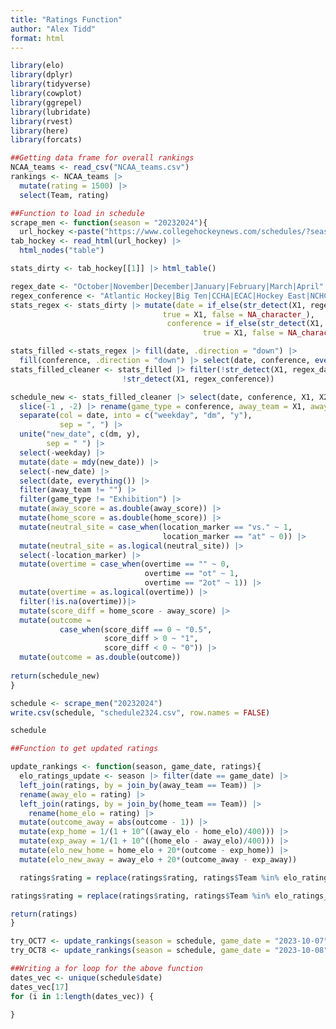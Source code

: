 ```yaml
---
title: "Ratings Function"
author: "Alex Tidd"
format: html
---
```


```r
library(elo)
library(dplyr)
library(tidyverse)
library(cowplot)
library(ggrepel)
library(lubridate)
library(rvest)
library(here)
library(forcats)
```

```r
##Getting data frame for overall rankings
NCAA_teams <- read_csv("NCAA_teams.csv")
rankings <- NCAA_teams |>
  mutate(rating = 1500) |>
  select(Team, rating)
```


```r
##Function to load in schedule
scrape_men <- function(season = "20232024"){
  url_hockey <-paste("https://www.collegehockeynews.com/schedules/?season=", season, sep = "")
tab_hockey <- read_html(url_hockey) |>
  html_nodes("table")

stats_dirty <- tab_hockey[[1]] |> html_table()

regex_date <- "October|November|December|January|February|March|April"
regex_conference <- "Atlantic Hockey|Big Ten|CCHA|ECAC|Hockey East|NCHC|Ind|Exhibition|Non-Conference"
stats_regex <- stats_dirty |> mutate(date = if_else(str_detect(X1, regex_date),
                                  true = X1, false = NA_character_),
                                   conference = if_else(str_detect(X1, regex_conference), 
                                           true = X1, false = NA_character_))

stats_filled <-stats_regex |> fill(date, .direction = "down") |>
  fill(conference, .direction = "down") |> select(date, conference, everything())
stats_filled_cleaner <- stats_filled |> filter(!str_detect(X1, regex_date) &
                         !str_detect(X1, regex_conference))

schedule_new <- stats_filled_cleaner |> select(date, conference, X1, X2, X3, X4, X5, X6) |>
  slice(-1 , -2) |> rename(game_type = conference, away_team = X1, away_score = X2, location_marker = X3, home_team = X4, home_score = X5, overtime = X6) |> 
  separate(col = date, into = c("weekday", "dm", "y"),
           sep = ", ") |> 
  unite("new_date", c(dm, y),
        sep = " ") |>
  select(-weekday) |>
  mutate(date = mdy(new_date)) |>
  select(-new_date) |> 
  select(date, everything()) |>
  filter(away_team != "") |>
  filter(game_type != "Exhibition") |>
  mutate(away_score = as.double(away_score)) |>
  mutate(home_score = as.double(home_score)) |>
  mutate(neutral_site = case_when(location_marker == "vs." ~ 1,
                                  location_marker == "at" ~ 0)) |>
  mutate(neutral_site = as.logical(neutral_site)) |>
  select(-location_marker) |>
  mutate(overtime = case_when(overtime == "" ~ 0,
                              overtime == "ot" ~ 1,
                              overtime == "2ot" ~ 1)) |>
  mutate(overtime = as.logical(overtime)) |>
  filter(!is.na(overtime))|>
  mutate(score_diff = home_score - away_score) |>
  mutate(outcome = 
           case_when(score_diff == 0 ~ "0.5",
                     score_diff > 0 ~ "1",
                     score_diff < 0 ~ "0")) |>
  mutate(outcome = as.double(outcome))
  
return(schedule_new)
}

schedule <- scrape_men("20232024")
write.csv(schedule, "schedule2324.csv", row.names = FALSE)
```

```r
schedule
```

```r
##Function to get updated ratings

update_rankings <- function(season, game_date, ratings){
  elo_ratings_update <- season |> filter(date == game_date) |>
  left_join(ratings, by = join_by(away_team == Team)) |>
  rename(away_elo = rating) |>  
  left_join(ratings, by = join_by(home_team == Team)) |>
    rename(home_elo = rating) |>
  mutate(outcome_away = abs(outcome - 1)) |> 
  mutate(exp_home = 1/(1 + 10^((away_elo - home_elo)/400))) |>
  mutate(exp_away = 1/(1 + 10^((home_elo - away_elo)/400))) |>
  mutate(elo_new_home = home_elo + 20*(outcome - exp_home)) |>
  mutate(elo_new_away = away_elo + 20*(outcome_away - exp_away))

  ratings$rating = replace(ratings$rating, ratings$Team %in% elo_ratings_update$home_team, elo_ratings_update$elo_new_home)

ratings$rating = replace(ratings$rating, ratings$Team %in% elo_ratings_update$away_team, elo_ratings_update$elo_new_away)

return(ratings)
}
```

```r
try_OCT7 <- update_rankings(season = schedule, game_date = "2023-10-07", ratings = rankings)
try_OCT8 <- update_rankings(season = schedule, game_date = "2023-10-08", ratings = try_OCT7)
```

```r
##Writing a for loop for the above function
dates_vec <- unique(schedule$date)
dates_vec[17]
for (i in 1:length(dates_vec)) {
  
}
```

